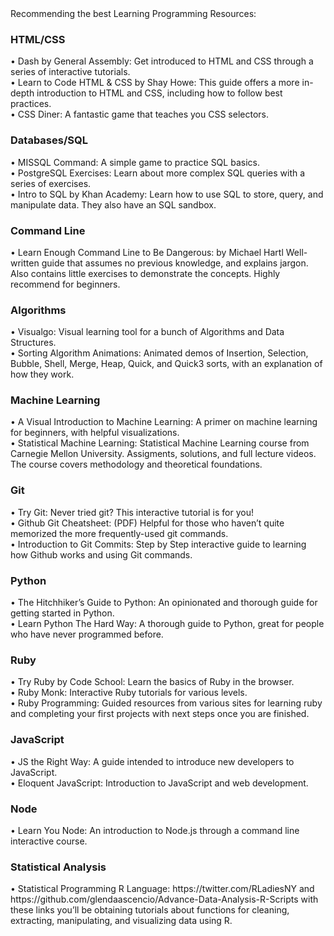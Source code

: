Recommending the best Learning Programming Resources: 
<h3> HTML/CSS </h3>
•	Dash by General Assembly: Get introduced to HTML and CSS through a series of interactive tutorials. </br>
•	Learn to Code HTML & CSS by Shay Howe: This guide offers a more in-depth introduction to HTML and CSS, including how to follow best practices. </br>
•	CSS Diner: A fantastic game that teaches you CSS selectors.

<h3> Databases/SQL</h3>
•	MISSQL Command: A simple game to practice SQL basics.</br>
•	PostgreSQL Exercises: Learn about more complex SQL queries with a series of exercises.</br>
•	Intro to SQL by Khan Academy: Learn how to use SQL to store, query, and manipulate data. They also have an SQL sandbox.

<h3> Command Line </h3>
•	Learn Enough Command Line to Be Dangerous: by Michael Hartl Well-written guide that assumes no previous knowledge, and explains jargon. Also contains little exercises to demonstrate the concepts. Highly recommend for beginners.

<h3> Algorithms</h3>
•	Visualgo: Visual learning tool for a bunch of Algorithms and Data Structures. </br>
•	Sorting Algorithm Animations: Animated demos of Insertion, Selection, Bubble, Shell, Merge, Heap, Quick, and Quick3 sorts, with an explanation of how they work.

<h3> Machine Learning </h3>
•	A Visual Introduction to Machine Learning: A primer on machine learning for beginners, with helpful visualizations. </br>
•	Statistical Machine Learning: Statistical Machine Learning course from Carnegie Mellon University. Assigments, solutions, and full lecture videos. The course covers methodology and theoretical foundations.

<h3> Git </h3>
•	Try Git: Never tried git? This interactive tutorial is for you! </br>
•	Github Git Cheatsheet: (PDF) Helpful for those who haven't quite memorized the more frequently-used git commands.</br>
•	Introduction to Git Commits: Step by Step interactive guide to learning how Github works and using Git commands. 

<h3> Python </h3>
•	The Hitchhiker's Guide to Python: An opinionated and thorough guide for getting started in Python.</br>
•	Learn Python The Hard Way: A thorough guide to Python, great for people who have never programmed before.

<h3> Ruby </h3>
•	Try Ruby by Code School: Learn the basics of Ruby in the browser.</br>
•	Ruby Monk: Interactive Ruby tutorials for various levels.</br>
•	Ruby Programming: Guided resources from various sites for learning ruby and completing your first projects with next steps once you are finished.

<h3> JavaScript </h3>
•	JS the Right Way: A guide intended to introduce new developers to JavaScript.</br>
•	Eloquent JavaScript: Introduction to JavaScript and web development.

<h3> Node </h3>
•	Learn You Node:  An introduction to Node.js through a command line interactive course.

<h3> Statistical Analysis </h3>
•	Statistical Programming R Language: https://twitter.com/RLadiesNY and https://github.com/glendaascencio/Advance-Data-Analysis-R-Scripts with these links you'll be obtaining tutorials about functions for cleaning, extracting, manipulating, and visualizing data using R. 
